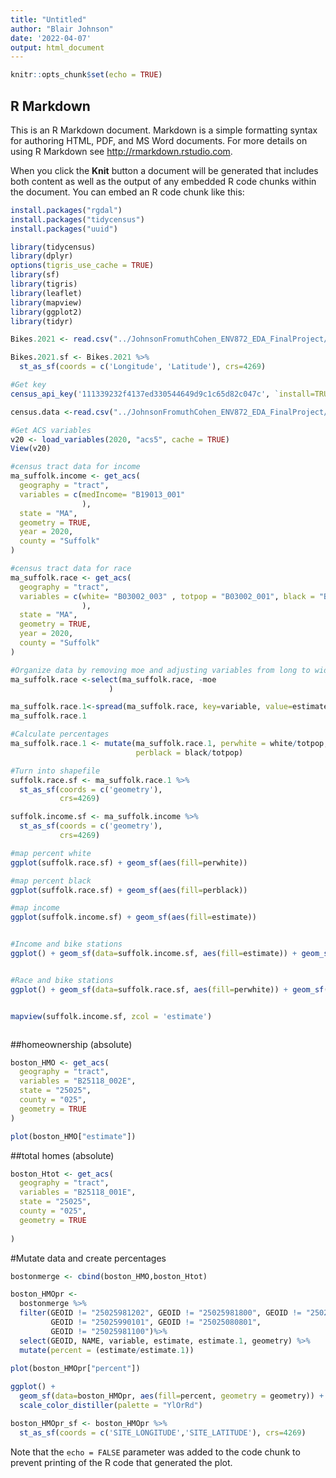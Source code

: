 ```yaml
---
title: "Untitled"
author: "Blair Johnson"
date: '2022-04-07'
output: html_document
---
```


```r
knitr::opts_chunk$set(echo = TRUE)
```

## R Markdown

This is an R Markdown document. Markdown is a simple formatting syntax for authoring HTML, PDF, and MS Word documents. For more details on using R Markdown see <http://rmarkdown.rstudio.com>.

When you click the **Knit** button a document will be generated that includes both content as well as the output of any embedded R code chunks within the document. You can embed an R code chunk like this:

```r
install.packages("rgdal")
install.packages("tidycensus")
install.packages("uuid")

library(tidycensus)
library(dplyr)
options(tigris_use_cache = TRUE)
library(sf)
library(tigris)
library(leaflet)
library(mapview)
library(ggplot2)
library(tidyr)


```

```r
Bikes.2021 <- read.csv("../JohnsonFromuthCohen_ENV872_EDA_FinalProject/Data/Blue_Bike_Stations_2021.csv", stringsAsFactors = TRUE)
```

```r
Bikes.2021.sf <- Bikes.2021 %>% 
  st_as_sf(coords = c('Longitude', 'Latitude'), crs=4269)

```



```r

#Get key
census_api_key('111339232f4137ed330544649d9c1c65d82c047c', `install=TRUE`)

census.data <-read.csv("../JohnsonFromuthCohen_ENV872_EDA_FinalProject/Data/boston_census.csv")

#Get ACS variables 
v20 <- load_variables(2020, "acs5", cache = TRUE)
View(v20)

#census tract data for income
ma_suffolk.income <- get_acs(
  geography = "tract", 
  variables = c(medIncome= "B19013_001" 
                ),  
  state = "MA", 
  geometry = TRUE,
  year = 2020,
  county = "Suffolk"
)

#census tract data for race 
ma_suffolk.race <- get_acs(
  geography = "tract", 
  variables = c(white= "B03002_003" , totpop = "B03002_001", black = "B03002_004"
                ),  
  state = "MA", 
  geometry = TRUE,
  year = 2020,
  county = "Suffolk"
)

```

```r

#Organize data by removing moe and adjusting variables from long to wide 
ma_suffolk.race <-select(ma_suffolk.race, -moe
                      )

ma_suffolk.race.1<-spread(ma_suffolk.race, key=variable, value=estimate)
ma_suffolk.race.1
```

```r

#Calculate percentages 
ma_suffolk.race.1 <- mutate(ma_suffolk.race.1, perwhite = white/totpop,
                            perblack = black/totpop) 
```

```r

#Turn into shapefile 
suffolk.race.sf <- ma_suffolk.race.1 %>% 
  st_as_sf(coords = c('geometry'),
           crs=4269)

suffolk.income.sf <- ma_suffolk.income %>% 
  st_as_sf(coords = c('geometry'),
           crs=4269)


```

```r

#map percent white
ggplot(suffolk.race.sf) + geom_sf(aes(fill=perwhite))

#map percent black
ggplot(suffolk.race.sf) + geom_sf(aes(fill=perblack))

#map income
ggplot(suffolk.income.sf) + geom_sf(aes(fill=estimate))


#Income and bike stations
ggplot() + geom_sf(data=suffolk.income.sf, aes(fill=estimate)) + geom_sf(data=Bikes.2021.sf, aes(color="white", alpha = 0.4))


#Race and bike stations
ggplot() + geom_sf(data=suffolk.race.sf, aes(fill=perwhite)) + geom_sf(data=Bikes.2021.sf, aes(color="white", alpha = 0.4))


mapview(suffolk.income.sf, zcol = 'estimate') 

```

```r

```

##homeownership (absolute) 
```r

boston_HMO <- get_acs(
  geography = "tract", 
  variables = "B25118_002E",
  state = "25025", 
  county = "025",
  geometry = TRUE
)

plot(boston_HMO["estimate"]) 

```

##total homes (absolute) 
```r

boston_Htot <- get_acs(
  geography = "tract", 
  variables = "B25118_001E",
  state = "25025", 
  county = "025",
  geometry = TRUE
  
)
```

#Mutate data and create percentages 
```r

bostonmerge <- cbind(boston_HMO,boston_Htot)

boston_HMOpr <- 
  bostonmerge %>% 
  filter(GEOID != "25025981202", GEOID != "25025981800", GEOID != "25025981300",
         GEOID != "25025990101", GEOID != "25025080801", 
         GEOID != "25025981100")%>%
  select(GEOID, NAME, variable, estimate, estimate.1, geometry) %>%
  mutate(percent = (estimate/estimate.1))
  
plot(boston_HMOpr["percent"])
```

```r

ggplot() + 
  geom_sf(data=boston_HMOpr, aes(fill=percent, geometry = geometry)) +
  scale_color_distiller(palette = "YlOrRd")

boston_HMOpr_sf <- boston_HMOpr %>% 
  st_as_sf(coords = c('SITE_LONGITUDE','SITE_LATITUDE'), crs=4269)
```

Note that the `echo = FALSE` parameter was added to the code chunk to prevent printing of the R code that generated the plot.
